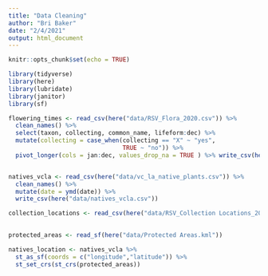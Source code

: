 ```yaml
---
title: "Data Cleaning"
author: "Bri Baker"
date: "2/4/2021"
output: html_document
---
```


```r
knitr::opts_chunk$set(echo = TRUE)

library(tidyverse)
library(here)
library(lubridate)
library(janitor)
library(sf)

```

```r
flowering_times <- read_csv(here("data/RSV_Flora_2020.csv")) %>%
  clean_names() %>% 
  select(taxon, collecting, common_name, lifeform:dec) %>% 
  mutate(collecting = case_when(collecting == "X" ~ "yes",
                                TRUE ~ "no")) %>% 
  pivot_longer(cols = jan:dec, values_drop_na = TRUE ) %>% write_csv(here("data/flowering_times.csv"))


natives_vcla <- read_csv(here("data/vc_la_native_plants.csv")) %>% 
  clean_names() %>% 
  mutate(date = ymd(date)) %>% 
  write_csv(here("data/natives_vcla.csv"))

collection_locations <- read_csv(here("data/RSV_Collection Locations_2020_BB.csv"))
  
```
```r
protected_areas <- read_sf(here("data/Protected Areas.kml"))

natives_location <- natives_vcla %>% 
  st_as_sf(coords = c("longitude","latitude")) %>% 
  st_set_crs(st_crs(protected_areas))


```


```r



```

